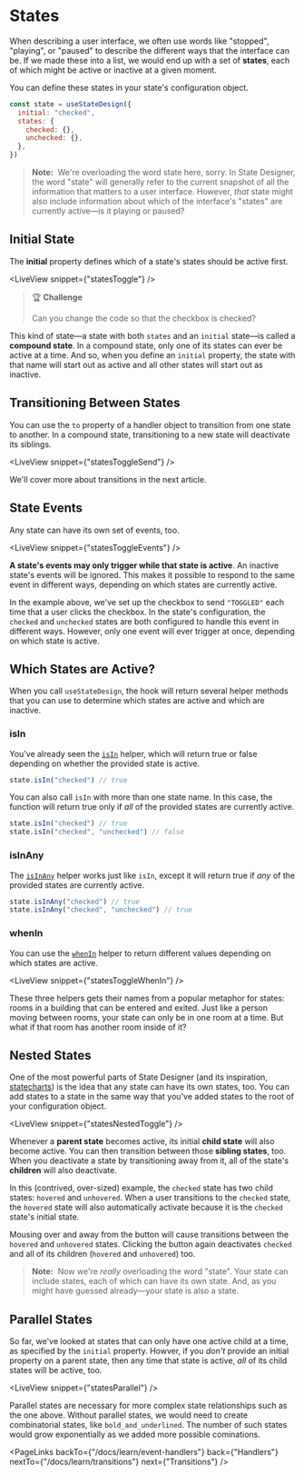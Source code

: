 # States

When describing a user interface, we often use words like "stopped", "playing", or "paused" to describe the different ways that the interface can be. If we made these into a list, we would end up with a set of **states**, each of which might be active or inactive at a given moment.

You can define these states in your state's configuration object.

```js
const state = useStateDesign({
  initial: "checked",
  states: {
    checked: {},
    unchecked: {},
  },
})
```

> **Note:**&nbsp;&nbsp;We're overloading the word state here, sorry. In State Designer, the word "state" will generally refer to the current snapshot of all the information that matters to a user interface. However, _that_ state might also include information about which of the interface's "states" are currently active—is it playing or paused?

## Initial State

The **initial** property defines which of a state's states should be active first.

<LiveView snippet={"statesToggle"} />

> 🏆 **Challenge**
>
> Can you change the code so that the checkbox is checked?

This kind of state—a state with both `states` and an `initial` state—is called a **compound state**. In a compound state, only one of its states can ever be active at a time. And so, when you define an `initial` property, the state with that name will start out as active and all other states will start out as inactive.

## Transitioning Between States

You can use the `to` property of a handler object to transition from one state to another. In a compound state, transitioning to a new state will deactivate its siblings.

<LiveView snippet={"statesToggleSend"} />

We'll cover more about transitions in the next article.

## State Events

Any state can have its own set of events, too.

<LiveView snippet={"statesToggleEvents"} />

**A state's events may only trigger while that state is active**. An inactive state's events will be ignored. This makes it possible to respond to the same event in different ways, depending on which states are currently active.

In the example above, we've set up the checkbox to send `"TOGGLED"` each time that a user clicks the checkbox. In the state's configuration, the `checked` and `unchecked` states are both configured to handle this event in different ways. However, only one event will ever trigger at once, depending on which state is active.

## Which States are Active?

When you call `useStateDesign`, the hook will return several helper methods that you can use to determine which states are active and which are inactive.

### isIn

You've already seen the [`isIn`](/docs/api/state#isIn) helper, which will return true or false depending on whether the provided state is active.

```js
state.isIn("checked") // true
```

You can also call `isIn` with more than one state name. In this case, the function will return true only if _all_ of the provided states are currently active.

```js
state.isIn("checked") // true
state.isIn("checked", "unchecked") // false
```

### isInAny

The [`isInAny`](/docs/api/state#isInAny) helper works just like `isIn`, except it will return true if _any_ of the provided states are currently active.

```js
state.isInAny("checked") // true
state.isInAny("checked", "unchecked") // true
```

### whenIn

You can use the [`whenIn`](/docs/api/state#isIn) helper to return different values depending on which states are active.

<LiveView snippet={"statesToggleWhenIn"} />

These three helpers gets their names from a popular metaphor for states: rooms in a building that can be entered and exited. Just like a person moving between rooms, your state can only be in one room at a time. But what if that room has another room inside of it?

## Nested States

One of the most powerful parts of State Designer (and its inspiration, [statecharts](https://statecharts.github.io/)) is the idea that any state can have its own states, too. You can add states to a state in the same way that you've added states to the root of your configuration object.

<LiveView snippet={"statesNestedToggle"} />

Whenever a **parent state** becomes active, its initial **child state** will also become active. You can then transition between those **sibling states**, too. When you deactivate a state by transitioning away from it, all of the state's **children** will also deactivate.

In this (contrived, over-sized) example, the `checked` state has two child states: `hovered` and `unhovered`. When a user transitions to the `checked` state, the `hovered` state will also automatically activate because it is the `checked` state's initial state.

Mousing over and away from the button will cause transitions between the `hovered` and `unhovered` states. Clicking the button again deactivates `checked` and all of its children (`hovered` and `unhovered`) too.

> **Note:**&nbsp;&nbsp;Now we're _really_ overloading the word "state". Your state can include states, each of which can have its own state. And, as you might have guessed already—your state is also a state.

## Parallel States

So far, we've looked at states that can only have one active child at a time, as specified by the `initial` property. Howver, if you _don't_ provide an initial property on a parent state, then any time that state is active, _all_ of its child states will be active, too.

<LiveView snippet={"statesParallel"} />

Parallel states are necessary for more complex state relationships such as the one above. Without parallel states, we would need to create combinatorial states, like `bold_and_underlined`. The number of such states would grow exponentially as we added more possible cominations.

<PageLinks
  backTo={"/docs/learn/event-handlers"}
  back={"Handlers"}
  nextTo={"/docs/learn/transitions"}
  next={"Transitions"}
/>
